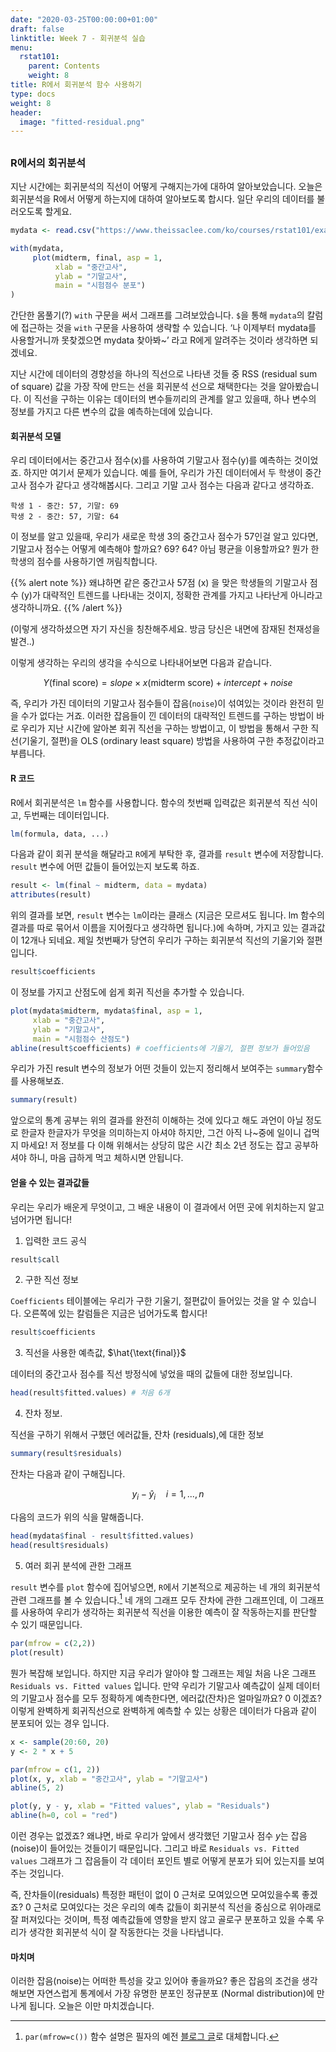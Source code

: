 ```yaml
---
date: "2020-03-25T00:00:00+01:00"
draft: false
linktitle: Week 7 - 회귀분석 실습
menu:
  rstat101:
    parent: Contents
    weight: 8
title: R에서 회귀분석 함수 사용하기
type: docs
weight: 8
header:
  image: "fitted-residual.png"
---
```


## 

### R에서의 회귀분석

지난 시간에는 회귀분석의 직선이 어떻게 구해지는가에 대하여 알아보았습니다. 오늘은 회귀분석을 R에서 어떻게 하는지에 대하여 알아보도록 합시다. 일단 우리의 데이터를 불러오도록 할게요.

```r
mydata <- read.csv("https://www.theissaclee.com/ko/courses/rstat101/examscore.csv", header = TRUE)

with(mydata,
     plot(midterm, final, asp = 1,
          xlab = "중간고사", 
          ylab = "기말고사",
          main = "시험점수 분포")
)
```

간단한 몸풀기(?) `with` 구문을 써서 그래프를 그려보았습니다. `$`을 통해 `mydata`의 칼럼에 접근하는 것을 `with` 구문을 사용하여 생략할 수 있습니다. '나 이제부터 mydata를 사용할거니까 못찾겠으면 mydata 찾아봐~' 라고 R에게 알려주는 것이라 생각하면 되겠네요.

지난 시간에 데이터의 경향성을 하나의 직선으로 나타낸 것들 중 RSS (residual sum of square) 값을 가장 작에 만드는 선을 회귀분석 선으로 채택한다는 것을 알아봤습니다. 이 직선을 구하는 이유는 데이터의 변수들끼리의 관계를 알고 있을때, 하나 변수의 정보를 가지고 다른 변수의 값을 예측하는데에 있습니다.

#### 회귀분석 모델

우리 데이터에서는 중간고사 점수(x)를 사용하여 기말고사 점수(y)를 예측하는 것이었죠. 하지만 여기서 문제가 있습니다. 예를 들어, 우리가 가진 데이터에서 두 학생이 중간 고사 점수가 같다고 생각해봅시다. 그리고 기말 고사 점수는 다음과 같다고 생각하죠.

    학생 1 - 중간: 57, 기말: 69  
    학생 2 - 중간: 57, 기말: 64  

이 정보를 알고 있을때, 우리가 새로운 학생 3의 중간고사 점수가 57인걸 알고 있다면, 기말고사 점수는 어떻게 예측해야 할까요? 69? 64? 아님 평균을 이용할까요? 뭔가 한 학생의 점수를 사용하기엔 꺼림칙합니다. 

{{% alert note %}}
    왜냐하면 같은 중간고사 57점 (x) 을 맞은 학생들의 기말고사 점수 (y)가 대략적인 트렌드를 나타내는 것이지, 정확한 관계를 가지고 나타난게 아니라고 생각하니까요.
{{% /alert %}}

(이렇게 생각하셨으면 자기 자신을 칭찬해주세요. 방금 당신은 내면에 잠재된 천재성을 발견..)

이렇게 생각하는 우리의 생각을 수식으로 나타내어보면 다음과 같습니다.

$$
Y (\text{final score})= slope \times x (\text{midterm score}) + intercept + noise 
$$

즉, 우리가 가진 데이터의 기말고사 점수들이 잡음(`noise`)이 섞여있는 것이라 완전히 믿을 수가 없다는 거죠. 이러한 잡음들이 낀 데이터의 대략적인 트렌드를 구하는 방법이 바로 우리가 지난 시간에 알아본 회귀 직선을 구하는 방법이고, 이 방법을 통해서 구한 직선(기울기, 절편)을 OLS (ordinary least square) 방법을 사용하여 구한 추정값이라고 부릅니다.

#### R 코드

R에서 회귀분석은 `lm` 함수를 사용합니다. 함수의 첫번째 입력값은 회귀분석 직선 식이고, 두번째는 데이터입니다.

```r
lm(formula, data, ...)
```

다음과 같이 회귀 분석을 해달라고 `R`에게 부탁한 후, 결과를 `result` 변수에 저장합니다. `result` 변수에 어떤 값들이 들어있는지 보도록 하죠.

```r
result <- lm(final ~ midterm, data = mydata)
attributes(result)
```

위의 결과를 보면, `result` 변수는 `lm`이라는 클래스 (지금은 모르셔도 됩니다. lm 함수의 결과를 따로 묶어서 이름을 지어줬다고 생각하면 됩니다.)에 속하며, 가지고 있는 결과값이 12개나 되네요. 제일 첫번째가 당연히 우리가 구하는 회귀분석 직선의 기울기와 절편입니다.

```r
result$coefficients
```

이 정보를 가지고 산점도에 쉽게 회귀 직선을 추가할 수 있습니다.

```r
plot(mydata$midterm, mydata$final, asp = 1,
     xlab = "중간고사", 
     ylab = "기말고사",
     main = "시험점수 산점도")
abline(result$coefficients) # coefficients에 기울기, 절편 정보가 들어있음
```

우리가 가진 result 변수의 정보가 어떤 것들이 있는지 정리해서 보여주는 `summary`함수를 사용해보죠.

```r
summary(result)
```

앞으로의 통계 공부는 위의 결과를 완전히 이해하는 것에 있다고 해도 과언이 아닐 정도로 한글자 한글자가 무엇을 의미하는지 아셔야 하지만, 그건 아직 나~중에 일이니 겁먹지 마세요! 저 정보를 다 이해 위해서는 상당히 많은 시간 최소 2년 정도는 잡고 공부하셔야 하니, 마음 급하게 먹고 체하시면 안됩니다. 

#### 얻을 수 있는 결과값들

우리는 우리가 배운게 무엇이고, 그 배운 내용이 이 결과에서 어떤 곳에 위치하는지 알고 넘어가면 됩니다!

1. 입력한 코드 공식

```r
result$call
```

2. 구한 직선 정보

`Coefficients` 테이블에는 우리가 구한 기울기, 절편값이 들어있는 것을 알 수 있습니다. 오른쪽에 있는 칼럼들은 지금은 넘어가도록 합시다!

```r
result$coefficients
```

3. 직선을 사용한 예측값, $\hat{\text{final}}$

데이터의 중간고사 점수를 직선 방정식에 넣었을 때의 값들에 대한 정보입니다. 

```r
head(result$fitted.values) # 처음 6개
```

4. 잔차 정보. 

직선을 구하기 위해서 구했던 에러값들, 잔차 (residuals),에 대한 정보

```r
summary(result$residuals)
```

잔차는 다음과 같이 구해집니다.

$$
y_i - \hat{y}_i \quad i=1,...,n
$$

다음의 코드가 위의 식을 말해줍니다.

```r
head(mydata$final - result$fitted.values)
head(result$residuals)
```

5. 여러 회귀 분석에 관한 그래프

`result` 변수를 `plot` 함수에 집어넣으면, `R`에서 기본적으로 제공하는 네 개의 회귀분석 관련 그래프를 볼 수 있습니다.^[`par(mfrow=c())` 함수 설명은 필자의 예전 [블로그 글](https://issactoast.com/57)로 대체합니다.] 네 개의 그래프 모두 잔차에 관한 그래프인데, 이 그래프를 사용하여 우리가 생각하는 회귀분석 직선을 이용한 예측이 잘 작동하는지를 판단할 수 있기 때문입니다.

```r
par(mfrow = c(2,2))
plot(result)
```

뭔가 복잡해 보입니다. 하지만 지금 우리가 알아야 할 그래프는 제일 처음 나온 그래프 `Residuals vs. Fitted values` 입니다. 만약 우리가 기말고사 예측값이 실제 데이터의 기말고사 점수를 모두 정확하게 예측한다면, 에러값(잔차)은 얼마일까요? 0 이겠죠? 이렇게 완벽하게 회귀직선으로 완벽하게 예측할 수 있는 상황은 데이터가 다음과 같이 분포되어 있는 경우 입니다.

```r

x <- sample(20:60, 20)
y <- 2 * x + 5

par(mfrow = c(1, 2))
plot(x, y, xlab = "중간고사", ylab = "기말고사")
abline(5, 2)

plot(y, y - y, xlab = "Fitted values", ylab = "Residuals")
abline(h=0, col = "red")
```

이런 경우는 없겠죠? 왜냐면, 바로 우리가 앞에서 생각했던 기말고사 점수 $y$는 잡음 (noise)이 들어있는 것들이기 때문입니다. 그리고 바로 `Residuals vs. Fitted values` 그래프가 그 잡음들이 각 데이터 포인트 별로 어떻게 분포가 되어 있는지를 보여주는 것입니다.

즉, 잔차들이(residuals) 특정한 패턴이 없이 0 근처로 모여있으면 모여있을수록 좋겠죠? 0 근처로 모여있다는 것은 우리의 예측 값들이 회귀분석 직선을 중심으로 위아래로 잘 퍼져있다는 것이며, 특정 예측값들에 영향을 받지 않고 골로구 분포하고 있을 수록 우리가 생각한 회귀분석 식이 잘 작동한다는 것을 나타냅니다.

#### 마치며

이러한 잡음(noise)는 어떠한 특성을 갖고 있어야 좋을까요? 좋은 잡음의 조건을 생각해보면 자연스럽게 통계에서 가장 유명한 분포인 정규분포 (Normal distribution)에 만나게 됩니다. 오늘은 이만 마치겠습니다.

